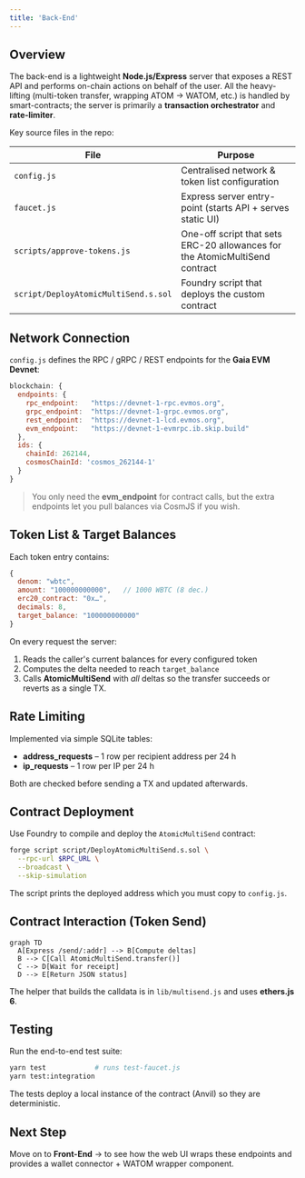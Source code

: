 ```yaml
---
title: 'Back-End'
---
```


## Overview

The back-end is a lightweight **Node.js/Express** server that exposes a REST API and performs on-chain actions on behalf of the user.  All the heavy-lifting (multi-token transfer, wrapping ATOM → WATOM, etc.) is handled by smart-contracts; the server is primarily a **transaction orchestrator** and **rate-limiter**.

Key source files in the repo:

| File | Purpose |
| ---- | ------- |
| `config.js` | Centralised network & token list configuration |
| `faucet.js` | Express server entry-point (starts API + serves static UI) |
| `scripts/approve-tokens.js` | One-off script that sets ERC-20 allowances for the AtomicMultiSend contract |
| `script/DeployAtomicMultiSend.s.sol` | Foundry script that deploys the custom contract |

## Network Connection

`config.js` defines the RPC / gRPC / REST endpoints for the **Gaia EVM Devnet**:

```js title="config.js"
blockchain: {
  endpoints: {
    rpc_endpoint:   "https://devnet-1-rpc.evmos.org",
    grpc_endpoint:  "https://devnet-1-grpc.evmos.org",
    rest_endpoint:  "https://devnet-1-lcd.evmos.org",
    evm_endpoint:   "https://devnet-1-evmrpc.ib.skip.build"
  },
  ids: {
    chainId: 262144,
    cosmosChainId: 'cosmos_262144-1'
  }
}
```
> You only need the **evm_endpoint** for contract calls, but the extra endpoints let you pull balances via CosmJS if you wish.

## Token List & Target Balances

Each token entry contains:
```js
{
  denom: "wbtc",
  amount: "100000000000",   // 1000 WBTC (8 dec.)
  erc20_contract: "0x…",
  decimals: 8,
  target_balance: "100000000000"
}
```
On every request the server:
1. Reads the caller's current balances for every configured token
2. Computes the delta needed to reach `target_balance`
3. Calls **AtomicMultiSend** with *all* deltas so the transfer succeeds or reverts as a single TX.

## Rate Limiting

Implemented via simple SQLite tables:
* **address_requests** – 1 row per recipient address per 24 h
* **ip_requests** – 1 row per IP per 24 h

Both are checked before sending a TX and updated afterwards.

## Contract Deployment

Use Foundry to compile and deploy the `AtomicMultiSend` contract:

```bash
forge script script/DeployAtomicMultiSend.s.sol \
  --rpc-url $RPC_URL \
  --broadcast \
  --skip-simulation
```
The script prints the deployed address which you must copy to `config.js`.

## Contract Interaction (Token Send)

```mermaid
graph TD
  A[Express /send/:addr] --> B[Compute deltas]
  B --> C[Call AtomicMultiSend.transfer()]
  C --> D[Wait for receipt]
  D --> E[Return JSON status]
```

The helper that builds the calldata is in `lib/multisend.js` and uses **ethers.js 6**.

## Testing

Run the end-to-end test suite:
```bash
yarn test            # runs test-faucet.js
yarn test:integration
```
The tests deploy a local instance of the contract (Anvil) so they are deterministic.

## Next Step

Move on to **Front-End** → to see how the web UI wraps these endpoints and provides a wallet connector + WATOM wrapper component.